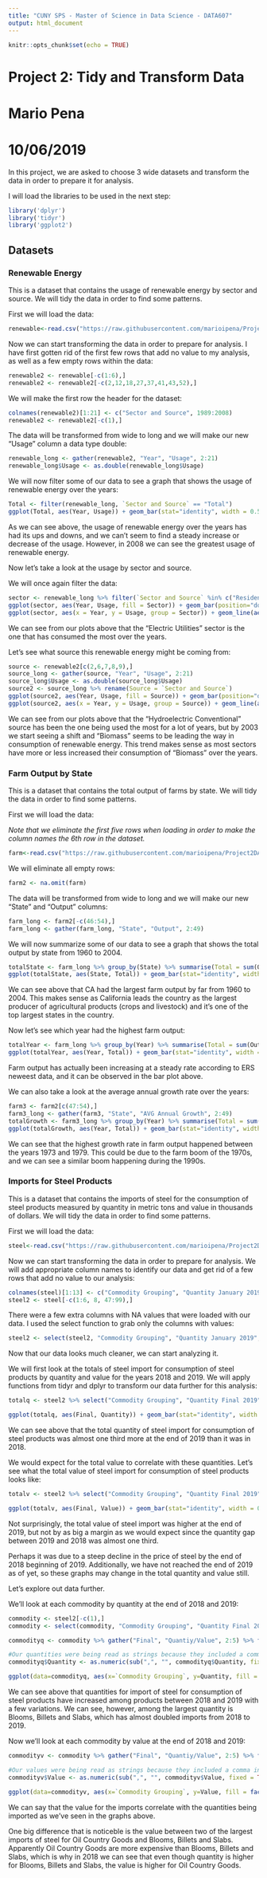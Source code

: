 ```yaml
---
title: "CUNY SPS - Master of Science in Data Science - DATA607"
output: html_document
---
```


```r
knitr::opts_chunk$set(echo = TRUE)
```
# Project 2: Tidy and Transform Data
# Mario Pena
# 10/06/2019

In this project, we are asked to choose 3 wide datasets and transform the data in order to prepare it for analysis.

I will load the libraries to be used in the next step:

```r
library('dplyr')
library('tidyr')
library('ggplot2')
```

## Datasets {.tabset}

### Renewable Energy

This is a dataset that contains the usage of renewable energy by sector and source. We will tidy the data in order to find some patterns.

First we will load the data:

```r
renewable<-read.csv("https://raw.githubusercontent.com/marioipena/Project2DATA607/master/historicalrenewableenergyconsumptionbysectorandenergysource19892008.csv", header= FALSE, sep=",")
```

Now we can start transforming the data in order to prepare for analysis. I have first gotten rid of the first few rows that add no value to my analysis, as well as a few empty rows within the data:

```r
renewable2 <- renewable[-c(1:6),]
renewable2 <- renewable2[-c(2,12,18,27,37,41,43,52),]
```

We will make the first row the header for the dataset:

```r
colnames(renewable2)[1:21] <- c("Sector and Source", 1989:2008)
renewable2 <- renewable2[-c(1),]
```

The data will be transformed from wide to long and we will make our new "Usage" column a data type double:

```r
renewable_long <- gather(renewable2, "Year", "Usage", 2:21)
renewable_long$Usage <- as.double(renewable_long$Usage)
```

We will now filter some of our data to see a graph that shows the usage of renewable energy over the years:

```r
Total <- filter(renewable_long, `Sector and Source` == "Total")
ggplot(Total, aes(Year, Usage)) + geom_bar(stat="identity", width = 0.5, fill="tomato2") + labs(y="Quadrillion Btu", title="Renewable Energy Usage Over the Years")
```

As we can see above, the usage of renewable energy over the years has had its ups and downs, and we can't seem to find a steady increase or decrease of the usage. However, in 2008 we can see the greatest usage of renewable energy.

Now let's take a look at the usage by sector and source. 

We will once again filter the data:

```r
sector <- renewable_long %>% filter(`Sector and Source` %in% c("Residential", "Commercial", "Industrial", "Transportation", "Electric Utilities", "Independent Power Producers")) %>% rename(Sector = `Sector and Source`)
ggplot(sector, aes(Year, Usage, fill = Sector)) + geom_bar(position="dodge", stat="identity") + labs(y="Quadrillion Btu", title="Renewable Energy Usage Over the Years by Sector") + theme(axis.text.x = element_text(angle = 90, hjust = 1))
ggplot(sector, aes(x = Year, y = Usage, group = Sector)) + geom_line(aes(color = Sector)) + labs(y="Quadrillion Btu", title="Renewable Energy Usage Over the Years by Sector") + theme(axis.text.x = element_text(angle = 90, hjust = 1))
```

We can see from our plots above that the "Electric Utilities" sector is the one that has consumed the most over the years.

Let's see what source this renewable energy might be coming from:

```r
source <- renewable2[c(2,6,7,8,9),]
source_long <- gather(source, "Year", "Usage", 2:21)
source_long$Usage <- as.double(source_long$Usage)
source2 <- source_long %>% rename(Source = `Sector and Source`)
ggplot(source2, aes(Year, Usage, fill = Source)) + geom_bar(position="dodge", stat="identity") + labs(y="Quadrillion Btu", title="Renewable Energy Usage Over the Years by Source") + theme(axis.text.x = element_text(angle = 90, hjust = 1))
ggplot(source2, aes(x = Year, y = Usage, group = Source)) + geom_line(aes(color = Source)) + labs(y="Quadrillion Btu", title="Renewable Energy Usage Over the Years by Source") + theme(axis.text.x = element_text(angle = 90, hjust = 1))
```

We can see from our plots above that the "Hydroelectric Conventional" source has been the one being used the most for a lot of years, but by 2003 we start seeing a shift and "Biomass" seems to be leading the way in consumption of renewable energy. This trend makes sense as most sectors have more or less increased their consumption of "Biomass" over the years.

### Farm Output by State

This is a dataset that contains the total output of farms by state. We will tidy the data in order to find some patterns.

First we will load the data:

*Note that we eliminate the first five rows when loading in order to make the column names the 6th row in the dataset.*

```r
farm<-read.csv("https://raw.githubusercontent.com/marioipena/Project2DATA607/master/Total%20Farm%20Output%20by%20State.csv", skip = 5L)
```

We will eliminate all empty rows:

```r
farm2 <- na.omit(farm)
```

The data will be transformed from wide to long and we will make our new "State" and "Output" columns:

```r
farm_long <- farm2[-c(46:54),]
farm_long <- gather(farm_long, "State", "Output", 2:49)
```

We will now summarize some of our data to see a graph that shows the total output by state from 1960 to 2004.

```r
totalState <- farm_long %>% group_by(State) %>% summarise(Total = sum(Output))
ggplot(totalState, aes(State, Total)) + geom_bar(stat="identity", width = 0.5, fill="tomato2") + labs(y="Output", title="Total Farm Output by State 1960-2004") + theme(axis.text.x = element_text(angle = 90, hjust = 1))
```

We can see above that CA had the largest farm output by far from 1960 to 2004. This makes sense as California leads the country as the largest producer of agricultural products (crops and livestock) and it's one of the top largest states in the country.

Now let's see which year had the highest farm output:

```r
totalYear <- farm_long %>% group_by(Year) %>% summarise(Total = sum(Output))
ggplot(totalYear, aes(Year, Total)) + geom_bar(stat="identity", width = 0.5, fill="tomato2") + labs(y="Output", title="Total Farm Output in the US by Year 1960-2004") + theme(axis.text.x = element_text(angle = 90, hjust = 1))
```

Farm output has actually been increasing at a steady rate according to ERS neweest data, and it can be observed in the bar plot above.

We can also take a look at the average annual growth rate over the years:

```r
farm3 <- farm2[c(47:54),]
farm3_long <- gather(farm3, "State", "AVG Annual Growth", 2:49)
totalGrowth <- farm3_long %>% group_by(Year) %>% summarise(Total = sum(`AVG Annual Growth`))
ggplot(totalGrowth, aes(Year, Total)) + geom_bar(stat="identity", width = 0.5, fill="tomato2") + labs(y="Rate", title="Total Average Growth Rate of Farm Output in the US by Year Group 1960-2004")
```

We can see that the highest growth rate in farm output happened between the years 1973 and 1979. This could be due to the farm boom of the 1970s, and we can see a similar boom happening during the 1990s.

### Imports for Steel Products

This is a dataset that contains the imports of steel for the consumption of steel products measured by quantity in metric tons and value in thousands of dollars. We will tidy the data in order to find some patterns.

First we will load the data:

```r
steel<-read.csv("https://raw.githubusercontent.com/marioipena/Project2DATA607/master/Imports%20Steel%20Products1f.csv", skip = 7L)
```

Now we can start transforming the data in order to prepare for analysis. We will add appropriate column names to identify our data and get rid of a few rows that add no value to our analysis:

```r
colnames(steel)[1:13] <- c("Commodity Grouping", "Quantity January 2019", "Value January 2019", "Quantity December 2018", "Value December 2018", "Quantity January 2018", "Value January 2018", "Quantity December 2017", "Value December 2017", "Quantity Final 2019", "Value Final 2019", "Quantity Final 2018", "Value Final 2018")
steel2 <- steel[-c(1:6, 8, 47:99),]
```

There were a few extra columns with NA values that were loaded with our data. I used the select function to grab only the columns with values:

```r
steel2 <- select(steel2, "Commodity Grouping", "Quantity January 2019", "Value January 2019", "Quantity December 2018", "Value December 2018", "Quantity January 2018", "Value January 2018", "Quantity December 2017", "Value December 2017", "Quantity Final 2019", "Value Final 2019", "Quantity Final 2018", "Value Final 2018")
```

Now that our data looks much cleaner, we can start analyzing it.

We will first look at the totals of steel import for consumption of steel products by quantity and value for the years 2018 and 2019. We will apply functions from tidyr and dplyr to transform our data further for this analysis: 

```r
totalq <- steel2 %>% select("Commodity Grouping", "Quantity Final 2019", "Value Final 2019", "Quantity Final 2018", "Value Final 2018") %>% gather("Final", "Quantiy/Value", 2:5) %>% filter(`Commodity Grouping` == "Total Selected Commodities") %>% filter(Final %in% c("Quantity Final 2019", "Quantity Final 2018")) %>% rename(Quantity = `Quantiy/Value`)

ggplot(totalq, aes(Final, Quantity)) + geom_bar(stat="identity", width = 0.5, fill="tomato2") + labs(y="Quantity (Metric Tons)", title="Total Import of Steel by Quantity for 2018 and 2019")
```

We can see above that the total quantity of steel import for consumption of steel products was almost one third more at the end of 2019 than it was in 2018. 

We would expect for the total value to correlate with these quantities. Let's see what the total value of steel import for consumption of steel products looks like:

```r
totalv <- steel2 %>% select("Commodity Grouping", "Quantity Final 2019", "Value Final 2019", "Quantity Final 2018", "Value Final 2018") %>% gather("Final", "Quantiy/Value", 2:5) %>% filter(`Commodity Grouping` == "Total Selected Commodities" & Final %in% c("Value Final 2019", "Value Final 2018")) %>% rename(Value = `Quantiy/Value`)

ggplot(totalv, aes(Final, Value)) + geom_bar(stat="identity", width = 0.5, fill="tomato2") + labs(y="Value (Thousands of Dollars)", title="Total Import of Steel by Value for 2018 and 2019")
```

Not surprisingly, the total value of steel import was higher at the end of 2019, but not by as big a margin as we would expect since the quantity gap between 2019 and 2018 was almost one third.

Perhaps it was due to a steep decline in the price of steel by the end of 2018 beginning of 2019. Additionally, we have not reached the end of 2019 as of yet, so these graphs may change in the total quantity and value still.

Let's explore out data further. 

We'll look at each commodity by quantity at the end of 2018 and 2019:

```r
commodity <- steel2[-c(1),]
commodity <- select(commodity, "Commodity Grouping", "Quantity Final 2019", "Value Final 2019", "Quantity Final 2018", "Value Final 2018")

commodityq <- commodity %>% gather("Final", "Quantiy/Value", 2:5) %>% filter(Final %in% c("Quantity Final 2019", "Quantity Final 2018"))%>% rename(Quantity = `Quantiy/Value`)

#Our quantities were being read as strings because they included a comma in them. I have changed them to numeric in this step:
commodityq$Quantity <- as.numeric(sub(",", "", commodityq$Quantity, fixed = TRUE))

ggplot(data=commodityq, aes(x=`Commodity Grouping`, y=Quantity, fill = factor(`Commodity Grouping`))) + geom_bar(stat = "identity") + theme(legend.position = "none", axis.text.y = element_text(size=4), axis.text.x = element_text(angle = 90, hjust = 1, size=5)) + labs(y="Quantity (Metric Tons)") + coord_flip() + facet_wrap(~Final, ncol=2)
```

We can see above that quantities for import of steel for consumption of steel products have increased among products between 2018 and 2019 with a few variations. We can see, however, among the largest quantity is Blooms, Billets and Slabs, which has almost doubled imports from 2018 to 2019.

Now we'll look at each commodity by value at the end of 2018 and 2019:
```r
commodityv <- commodity %>% gather("Final", "Quantiy/Value", 2:5) %>% filter(Final %in% c("Value Final 2019", "Value Final 2018"))%>% rename(Value = `Quantiy/Value`)

#Our values were being read as strings because they included a comma in them. I have changed them to numeric in this step:
commodityv$Value <- as.numeric(sub(",", "", commodityv$Value, fixed = TRUE))

ggplot(data=commodityv, aes(x=`Commodity Grouping`, y=Value, fill = factor(`Commodity Grouping`))) + geom_bar(stat = "identity") + theme(legend.position = "none", axis.text.y = element_text(size=4), axis.text.x = element_text(angle = 90, hjust = 1, size=5)) + labs(y="Value (Thousands of Dollars)") + coord_flip() + facet_wrap(~Final, ncol=2)
```

We can say that the value for the imports correlate with the quantities being imported as we've seen in the graphs above.

One big difference that is noticeble is the value between two of the largest imports of steel for Oil Country Goods and Blooms, Billets and Slabs. Apparently Oil Country Goods are more expensive than Blooms, Billets and Slabs, which is why in 2018 we can see that even though quantity is higher for Blooms, Billets and Slabs, the value is higher for Oil Country Goods.